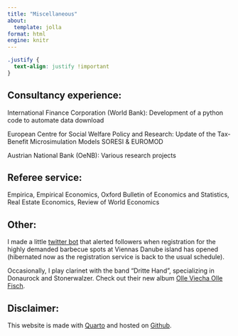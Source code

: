 ```yaml
---
title: "Miscellaneous"
about:
  template: jolla
format: html
engine: knitr
---
```


```css
.justify {
  text-align: justify !important
}
```

## Consultancy experience:

::: justify
International Finance Corporation (World Bank): Development of a python code to automate data download

European Centre for Social Welfare Policy and Research: Update of the Tax-Benefit Microsimulation Models SORESI & EUROMOD

Austrian National Bank (OeNB): Various research projects
:::

## Referee service:

::: justify
Empirica, Empirical Economics, Oxford Bulletin of Economics and Statistics, Real Estate Economics, Review of World Economics
:::

## Other:

::: justify
I made a little <a href="https://twitter.com/grillplatzwien">twitter bot</a> that alerted followers when registration for the highly demanded barbecue spots at Viennas Danube island has opened (hibernated now as the registration service is back to the usual schedule).
:::

::: justify
Occasionally, I play clarinet with the band "Dritte Hand", specializing in Donaurock and Stonerwalzer. Check out their new album <a href="https://open.spotify.com/album/36vuPMDywVFsP6hKR68JJv?si=KYg2J_mASq-l-acPI5IJ8w">Olle Viecha Olle Fisch</a>.
:::

## Disclaimer:

::: justify
This website is made with <a href="https://quarto.org/">Quarto</a> and hosted on <a href="https://github.com/PhilippPoyntner/website">Github</a>.

<body>

::: {#result}
:::

```{=html}
<script>
      var date = document.lastModified;
      date=date.slice(0, -9); 
      document.getElementById("result").innerHTML = "The website was last updated on: " + date;
   </script>
```
</body>
:::
